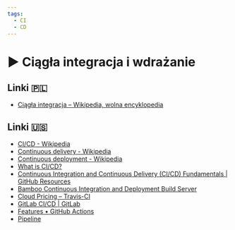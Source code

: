 ```yaml
---
tags:
  - CI
  - CD
---
```



# ▶️ Ciągła integracja i wdrażanie

<VimeoPlayer videoId="756512451" />

## Linki 🇵🇱

- [Ciągła integracja – Wikipedia, wolna encyklopedia](https://pl.wikipedia.org/wiki/Ci%C4%85g%C5%82a_integracja)

## Linki 🇺🇸

- [CI/CD - Wikipedia](https://en.wikipedia.org/wiki/CI/CD)
- [Continuous delivery - Wikipedia](https://en.wikipedia.org/wiki/Continuous_delivery)
- [Continuous deployment - Wikipedia](https://en.wikipedia.org/wiki/Continuous_deployment)
- [What is CI/CD?](https://www.redhat.com/en/topics/devops/what-is-ci-cd)
- [Continuous Integration and Continuous Delivery (CI/CD) Fundamentals | GitHub Resources](https://resources.github.com/ci-cd/)
- [Bamboo Continuous Integration and Deployment Build Server](https://www.atlassian.com/software/bamboo)
- [Cloud Pricing – Travis-CI](https://www.travis-ci.com/pricing-cloud)
- [GitLab CI/CD | GitLab](https://docs.gitlab.com/ee/ci/)
- [Features • GitHub Actions](https://github.com/features/actions)
- [Pipeline](https://www.jenkins.io/doc/book/pipeline/)
